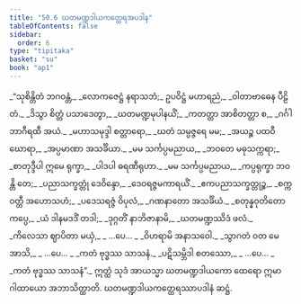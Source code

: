```yaml
---
title: "50.6 ဃတမဏ္ဍဒါယကတ္ထေရအပဒါန"
tableOfContents: false
sidebar:
  order: 6
type: "tipitaka"
basket: "su"
book: "ap1"
---
```



<DynamicBreadcrumb />

<Division number="41" book="ap1" e="ch" v="20" p="432">

<Paragraph number="6480" type="verses" book="ap1">
_“သုစိန္တိတံ ဘဂဝန္တံ,_  
_လောကဇေဋ္ဌံ နရာသဘံ;_  
ဥပဝိဋ္ဌံ မဟာရညံ,_  
_ဝါတာဗာဓေန ပီဠိတံ._  

</Paragraph>

</Division>
<Division number="42" book="ap1" e="ch" v="20" p="432">

<Paragraph number="6481" type="verses" book="ap1">
_ဒိသွာ စိတ္တံ ပသာဒေတွာ,_  
_ဃတမဏ္ဍမုပါနယိံ;_  
_ကတတ္တာ အာစိတတ္တာ စ,_  
_ဂင်္ဂါ ဘာဂီရထီ အယံ._  

</Paragraph>

</Division>
<Division number="43" book="ap1" e="ch" v="20" p="432">

<Paragraph number="6482" type="verses" book="ap1">
_မဟာသမုဒ္ဒါ စတ္တာရော,_  
_ဃတံ သမ္ပဇ္ဇရေ မမ;_  
_အယဉ္စ ပထဝီ ဃောရာ,_  
_အပ္ပမာဏာ အသင်္ခိယာ._  

</Paragraph>

</Division>
<Division number="44" book="ap1" e="ch" v="20" p="432">

<Paragraph number="6483" type="verses" book="ap1">
_မမ သင်္ကပ္ပမညာယ,_  
_ဘဝတေ မဓုသက္ကရာ;_  
_စာတုဒ္ဒီပါ ဣမေ ရုက္ခာ,_  
_ပါဒပါ ဓရဏီရုဟာ._  

</Paragraph>

</Division>
<Division number="45" book="ap1" e="ch" v="20" p="432">

<Paragraph number="6484" type="verses" book="ap1">
_မမ သင်္ကပ္ပမညာယ,_  
_ကပ္ပရုက္ခာ ဘဝန္တိ တေ;_  
_ပညာသက္ခတ္တုံ ဒေဝိန္ဒော,_  
_ဒေဝရဇ္ဇမကာရယိံ._  

</Paragraph>

</Division>
<Division number="46" book="ap1" e="ch" v="20" p="433">

<Paragraph number="6485" type="verses" book="ap1">
_ဧကပညာသက္ခတ္တုဉ္စ,_  
_စက္ကဝတ္တီ အဟောသဟံ;_  
_ပဒေသရဇ္ဇံ ဝိပုလံ,_  
_ဂဏနာတော အသင်္ခိယံ._  

</Paragraph>

</Division>
<Division number="47" book="ap1" e="ch" v="20" p="433">

<Paragraph number="6486" type="verses" book="ap1">
_စတုန္နဝုတိတော ကပ္ပေ,_  
_ယံ ဒါနမဒဒိံ တဒါ;_  
_ဒုဂ္ဂတိံ နာဘိဇာနာမိ,_  
_ဃတမဏ္ဍဿိဒံ ဖလံ._  

</Paragraph>

</Division>
<Division number="48" book="ap1" e="ch" v="20" p="433">

<Paragraph number="6487" type="verses" book="ap1">
_ကိလေသာ ဈာပိတာ မယှံ,_  
_ …ပေ… _  
_ဝိဟရာမိ အနာသဝေါ._  

</Paragraph>

</Division>
<Division number="49" book="ap1" e="ch" v="20" p="433">

<Paragraph number="6488" type="verses" book="ap1">
_သွာဂတံ ဝတ မေ အာသိ,_  
_ …ပေ… _  
_ကတံ ဗုဒ္ဓဿ သာသနံ._  

</Paragraph>

</Division>
<Division number="50" book="ap1" e="ch" v="20" p="433">

<Paragraph number="6489" type="verses" book="ap1">
_ပဋိသမ္ဘိဒါ စတဿော,_  
_ …ပေ… _  
_ကတံ ဗုဒ္ဓဿ သာသနံ”._  

</Paragraph>

<Paragraph number="6490" book="ap1">
ဣတ္ထံ သုဒံ အာယသ္မာ ဃတမဏ္ဍဒါယကော ထေရော ဣမာ ဂါထာယော အဘာသိတ္ထာတိ.

</Paragraph>
</Division>

<Paragraph number="6491" type="center" book="ap1">
ဃတမဏ္ဍဒါယကတ္ထေရဿာပဒါနံ ဆဋ္ဌံ.
</Paragraph>